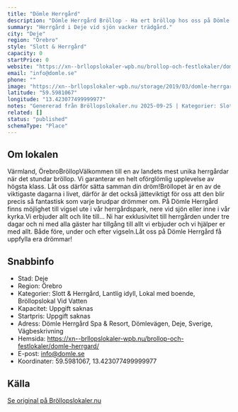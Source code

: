 ```yaml
---
title: "Dömle Herrgård"
description: "Dömle Herrgård Bröllop - Ha ert bröllop hos oss på Dömle Herrgård. Se vår fina Bröllopslokal. Skicka gärna en förfrågan så hjälper vi Er!"
summary: "Herrgård i Deje vid sjön vacker trädgård."
city: "Deje"
region: "Örebro"
style: "Slott & Herrgård"
capacity: 0
startPrice: 0
website: "https://xn--brllopslokaler-wpb.nu/brollop-och-festlokaler/domle-herrgard/"
email: "info@domle.se"
phone: ""
image: "https://xn--brllopslokaler-wpb.nu/storage/2019/03/domle-herrgard-brolloposlokal-varmland-karlstad-visningsbild.webp"
latitude: "59.5981067"
longitude: "13.423077499999977"
notes: "Genererad från Bröllopslokaler.nu 2025-09-25 | Kategorier: Slott & Herrgård, Lantlig idyll, Lokal med boende, Bröllopslokal Vid Vatten"
related: []
status: "published"
schemaType: "Place"
---
```


## Om lokalen

Värmland, ÖrebroBröllopVälkommen till en av landets mest unika herrgårdar när det stundar bröllop. Vi garanterar en helt oförglömlig upplevelse av högsta klass. Låt oss därför sätta samman din dröm!Bröllopet är en av de viktigaste dagarna i livet, därför är det också jätteviktigt för oss att den blir precis så fantastisk som varje brudpar drömmer om. På Dömle Herrgård finns möjlighet till vigsel ute i vår herrgårdspark, nere vid sjön eller inne i vår kyrka.Vi erbjuder allt och lite till… Ni har exklusivitet till herrgården under tre dagar och ni med alla gäster har tillgång till allt vi erbjuder och vi hjälper er med allt. Både före, under och efter vigseln.Låt oss på Dömle Herrgård få uppfylla era drömmar!

## Snabbinfo

- Stad: Deje
- Region: Örebro
- Kategorier: Slott & Herrgård, Lantlig idyll, Lokal med boende, Bröllopslokal Vid Vatten
- Kapacitet: Uppgift saknas
- Startpris: Uppgift saknas
- Adress: Dömle Herrgård Spa & Resort, Dömlevägen, Deje, Sverige, Vägbeskrivning
- Hemsida: https://xn--brllopslokaler-wpb.nu/brollop-och-festlokaler/domle-herrgard/
- E-post: info@domle.se
- Koordinater: 59.5981067, 13.423077499999977

## Källa

[Se original på Bröllopslokaler.nu](https://xn--brllopslokaler-wpb.nu/brollop-och-festlokaler/domle-herrgard/)
